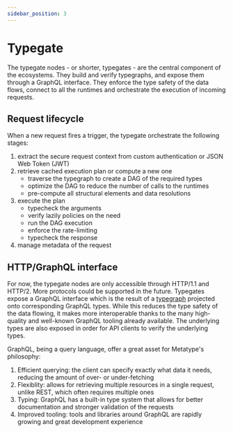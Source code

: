 ```yaml
---
sidebar_position: 3
---
```


# Typegate

The typegate nodes - or shorter, typegates - are the central component of the ecosystems. They build and verify typegraphs, and expose them through a GraphQL interface. They enforce the type safety of the data flows, connect to all the runtimes and orchestrate the execution of incoming requests.

## Request lifecycle

When a new request fires a trigger, the typegate orchestrate the following stages:

1. extract the secure request context from custom authentication or JSON Web Token (JWT)
1. retrieve cached execution plan or compute a new one
   - traverse the typegraph to create a DAG of the required types
   - optimize the DAG to reduce the number of calls to the runtimes
   - pre-compute all structural elements and data resolutions
1. execute the plan
   - typecheck the arguments
   - verify lazily policies on the need
   - run the DAG execution
   - enforce the rate-limiting
   - typecheck the response
1. manage metadata of the request

## HTTP/GraphQL interface

For now, the typegate nodes are only accessible through HTTP/1.1 and HTTP/2. More protocols could be supported in the future. Typegates expose a GraphQL interface which is the result of a [typegraph](./typegraph) projected onto corresponding GraphQL types. While this reduces the type safety of the data flowing, it makes more interoperable thanks to the many high-quality and well-known GraphQL tooling already available. The underlying types are also exposed in order for API clients to verify the underlying types.

GraphQL, being a query language, offer a great asset for Metatype's philosophy:

1. Efficient querying: the client can specify exactly what data it needs, reducing the amount of over- or under-fetching
2. Flexiblity: allows for retrieving multiple resources in a single request, unlike REST, which often requires multiple ones
3. Typing: GraphQL has a built-in type system that allows for better documentation and stronger validation of the requests
4. Improved tooling: tools and libraries around GraphQL are rapidly growing and great development experience
